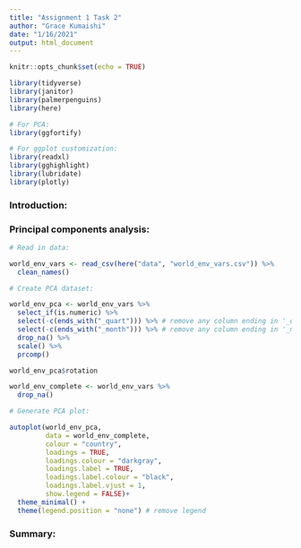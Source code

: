 ```yaml
---
title: "Assignment 1 Task 2"
author: "Grace Kumaishi"
date: "1/16/2021"
output: html_document
---
```


```r
knitr::opts_chunk$set(echo = TRUE)

library(tidyverse)
library(janitor)
library(palmerpenguins)
library(here)

# For PCA:
library(ggfortify)

# For ggplot customization:
library(readxl)
library(gghighlight)
library(lubridate)
library(plotly)
```

### Introduction:

### Principal components analysis:

```r
# Read in data:

world_env_vars <- read_csv(here("data", "world_env_vars.csv")) %>% 
  clean_names() 
```

```r
# Create PCA dataset:

world_env_pca <- world_env_vars %>% 
  select_if(is.numeric) %>% 
  select(-c(ends_with("_quart"))) %>% # remove any column ending in '_quart'
  select(-c(ends_with("_month"))) %>% # remove any column ending in '_month'
  drop_na() %>% 
  scale() %>% 
  prcomp()

world_env_pca$rotation

world_env_complete <- world_env_vars %>% 
  drop_na()

# Generate PCA plot:

autoplot(world_env_pca,
         data = world_env_complete,
         colour = "country",
         loadings = TRUE, 
         loadings.colour = "darkgray",
         loadings.label = TRUE,
         loadings.label.colour = "black",
         loadings.label.vjust = 1,
         show.legend = FALSE)+
  theme_minimal() +
  theme(legend.position = "none") # remove legend
```


### Summary:




